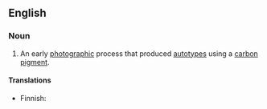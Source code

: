 ==English==

===Noun===
{{en-noun|-}}

# {{lb|en|dated|photography}} An early [[photographic]] process that produced [[autotype]]s using a [[carbon]] [[pigment]].

====Translations====
{{trans-top|early photographic process}}
* Finnish: {{t|fi|autotypia}}
{{trans-mid}}
{{trans-bottom}}